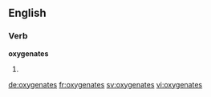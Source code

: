 ==English==

===Verb===
'''oxygenates'''

# {{en-third-person singular of|oxygenate}}

[[de:oxygenates]]
[[fr:oxygenates]]
[[sv:oxygenates]]
[[vi:oxygenates]]
